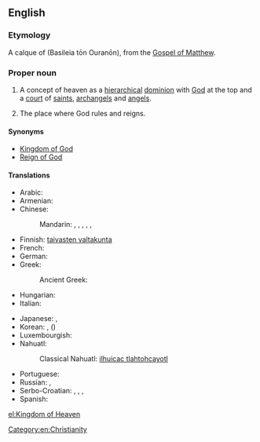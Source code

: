 ==English==

{{wikipedia|Kingdom of God}}

===Etymology===
A calque of {{etyl|grc|en}} {{l|grc|Βασιλεία τῶν Οὐρανῶν}} (Basileia tōn Ouranōn), from the [[w:Gospel of Matthew|Gospel of Matthew]].

===Proper noun===
{{en-proper noun|head=[[kingdom|Kingdom]] of [[heaven|Heaven]]}}

# {{context|Christianity|lang=en}} A concept of heaven as a [[hierarchical]] [[dominion]] with [[God]] at the top and a [[court]] of [[saint]]s, [[archangel]]s and [[angel]]s.
# The place where God rules and reigns.

====Synonyms====
* [[Kingdom of God]]
* [[Reign of God]]

====Translations====
{{trans-top|Christian concept}}
* Arabic: {{t|ar|ملكوت السماوات|sc=Arab}}
* Armenian: {{t|hy|երկնքի արքայություն|tr=erknk’i ark’ayut’yun}}
* Chinese:
*: Mandarin: {{t|cmn|神的國|sc=Hani}}, {{t|cmn|神的国|tr=shéndeguó|sc=Hani}}, {{t|cmn|上帝的國|sc=Hani}}, {{t|cmn|上帝的国|tr=shàngdìdeguó|sc=Hani}}, {{t|cmn|天國|sc=Hani}}, {{t+|cmn|天国|tr=tiānguó|sc=Hani}}
* Finnish: [[taivasten valtakunta]]
* French: {{t|fr|Royaume des cieux|m}}
* German: {{t+|de|Himmelreich|n}}
* Greek: {{t|el|Βασιλεία των Ουρανών|f|tr=Vasileía ton Ouranón|sc=Grek}}
*: Ancient Greek: {{t|grc|Βασιλεία τῶν Οὐρανῶν|sc=polytonic}}
* Hungarian: {{t+|hu|mennyország}}
* Italian: {{t|it|Regno dei Cieli|m}}
{{trans-mid}}
* Japanese: {{t|ja|神の王国|tr=かみのおうこく, kami no ōkoku|sc=Jpan}}, {{t+|ja|天国|tr=てんごく, tengoku|sc=Jpan}}
* Korean: {{t|ko|하느님의 나라|tr=haneu-nim-ui nara|sc=Kore}}, {{t+|ko|천국|tr=cheonguk|sc=Kore}} ({{t+|ko|天國|sc=Kore}})
* Luxembourgish: {{t|lb|Himmelräich|n}}
* Nahuatl:
*: Classical Nahuatl: [[ilhuicac tlahtohcayotl]]
* Portuguese: {{t|pt|Reino dos Céus|m}}
* Russian: {{t|ru|Царство небесное|n|tr=Cárstvo nebésnoje}}, {{t|ru|Царствие Божие|n|tr=Cárstvije Bóžije|sc=Cyrl}}
* Serbo-Croatian: {{t|sh|Kraljevstvo Božje|n}}, {{t|sh|Краљевство Божје|n}}, {{t|sh|Carstvo nebesko|n}}, {{t|sh|Царство небеско|n}}
* Spanish: {{t|es|Reino de los Cielos|m}}
{{trans-bottom}}

[[Category:en:Christianity]]

[[el:Kingdom of Heaven]]